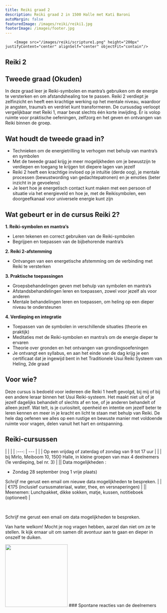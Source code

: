 ```yaml
---
title: Reiki graad 2
description: Reiki graad 2 in 1500 Halle met Kati Baroni
autoMargin: false
featuredImage: /images/reiki/reiki1.jpg
footerImage: /images/footer.jpg
---
```

<Section autoMargin={false}>  
  <ContentWithBackground src="/images/reiki/reiki1.jpg" height="50vh"/>
 
<Content autoMargin fullwidth>

        <Image src="/images/reiki/scripture1.png" height="200px" justifyContent="center" alignSelf="center" objectFit="contain"/>
 

# Reiki 2
## Tweede graad (Okuden)

In deze graad leer je Reiki-symbolen en mantra’s gebruiken om de energie te versterken en om afstandshealing toe te passen. Reiki 2 verdiept je zelfinzicht en heeft een krachtige werking op het mentale niveau, waardoor je angsten, trauma’s en verdriet kunt transformeren. 
De cursusdag verloopt vergelijkbaar met Reiki 1, maar bevat slechts één korte inwijding. Er is volop ruimte voor praktische oefeningen, zelfzorg en het geven en ontvangen van Reiki binnen de groep.

## Wat houdt de tweede graad in?

-	Technieken om de energietrilling te verhogen met behulp van mantra’s en symbolen
-	Met de tweede graad krijg je meer mogelijkheden om je bewustzijn te verdiepen en toegang te krijgen tot diepere lagen van jezelf
-	Reiki 2 heeft een krachtige invloed op je intuïtie (derde oog), je mentale processen (bewustwording van gedachtepatronen) en je emoties (beter inzicht in je gevoelens)
-	Je leert hoe je energetisch contact kunt maken met een persoon of situatie via het energieveld en hoe je, met de Reikisymbolen, een doorgeefkanaal voor universele energie kunt zijn



## Wat gebeurt er in de cursus Reiki 2?

**1. Reiki-symbolen en mantra’s**
- Leren tekenen en correct gebruiken van de Reiki-symbolen
-	Begrijpen en toepassen van de bijbehorende mantra’s

**2. Reiki 2-afstemming**
-	Ontvangen van een energetische afstemming om de verbinding met Reiki te versterken 

**3. Praktische toepassingen**
-	Groepsbehandelingen geven met behulp van symbolen en mantra’s
-	Afstandsbehandelingen leren en toepassen, zowel voor jezelf als voor anderen
-	Mentale behandelingen leren en toepassen, om heling op een dieper niveau te ondersteunen

**4. Verdieping en integratie**
-	Toepassen van de symbolen in verschillende situaties (theorie en praktijk)
-	Meditaties met de Reiki-symbolen en mantra’s om de energie dieper te ervaren
-	Theorie over gronden en het ontvangen van grondingsoefeningen
-	Je ontvangt een syllabus, en aan het einde van de dag krijg je een certificaat dat je ingewijd bent in het Traditionele Usui Reiki Systeem van Heling, 2de graad


## Voor wie?

Deze cursus is bedoeld voor iedereen die Reiki 1 heeft gevolgd, bij mij of bij een andere leraar binnen het Usui Reiki-systeem. Het maakt niet uit of je jezelf dagelijks behandelt of slechts af en toe, of je anderen behandelt of alleen jezelf. Wat telt, is je curiositeit, openheid en intentie om jezelf beter te leren kennen en meer in je kracht en licht te staan met behulp van Reiki. De hele dag oefenen we alles op een rustige en bewuste manier met voldoende ruimte voor vragen, delen vanuit het hart en ontspanning. 

## Reiki-cursussen



 |  | |
    | :---: | --- |
    | <BellIcon/> | Op een vrijdag of zaterdag of zondag van 9 tot 17 uur | 
    | <LocationIcon/> | bij Mirlo, Meiboom 10, 1500 Halle, in kleine groepen van max 4 deelnemers (1e verdieping, bel nr. 3) | 
    |<CalendarIcon/>| Data mogelijkheden : <ul> <li> Zondag 28 september (nog 1 vrije plaats) </li> </ul> Schrijf me gerust een email om nieuwe data mogelijkheden te bespreken. |
    | <MoneyIcon/> | €175 (inclusief cursusmateriaal, water, thee, en versnaperingen) | 
    |<ToolIcon/>| Meenemen: Lunchpakket, dikke sokken, matje, kussen, notitieboek (optioneel) |

<br/>

Schrijf me gerust een email om data mogelijkheden te bespreken.

Van harte welkom! Mocht je nog vragen hebben, aarzel dan niet om ze te stellen. Ik kijk ernaar uit om samen dit avontuur aan te gaan en dieper in onszelf te duiken. 


  <Image src="/images/reiki/master.png" justifyContent="center" height="200px" objectFit="contain"/>


</Content>


  <Content fullwidth autoMargin>
     ###  Spontane reacties van de deelnemers      
     <Carousel ContentWithBackgroundImageName="" folderNameWithMdxFiles="reiki-2-testimonial"/>  
  </Content>
</Section>